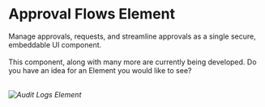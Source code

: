 
# Approval Flows Element

<span className="subtitle-custom">
	Manage approvals, requests, and streamline approvals as a single secure,
	embeddable UI component.
</span>
<br />
<br />
This component, along with many more are currently being developed. Do you have an
idea for an Element you would like to see?
<br />
<br />

_![Audit Logs Element](/img/elements/approval-flows-full.png)_

<EmailUpdatesBox />
<HelpSupportTile />
